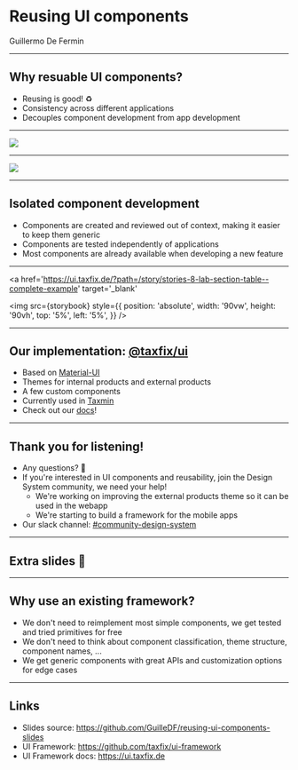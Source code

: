 
# Reusing UI components

Guillermo De Fermin

---

## Why resuable UI components?

- Reusing is good! ♻️
- Consistency across different applications
- Decouples component development from app development

---


<img src={pic} />

---


<img src={pic2} />

---

## Isolated component development

- Components are created and reviewed out of context, making it easier to keep them generic
- Components are tested independently of applications
- Most components are already available when developing a new feature

---


<a
  href='https://ui.taxfix.de/?path=/story/stories-8-lab-section-table--complete-example'
  target='_blank'
>
  <img
    src={storybook}
    style={{
      position: 'absolute',
      width: '90vw',
      height: '90vh',
      top: '5%',
      left: '5%',
    }}
  />
</a>

---

## Our implementation: [@taxfix/ui](https://github.com/taxfix/ui-framework)

- Based on [Material-UI](https://material-ui.com/)
- Themes for internal products and external products
- A few custom components
- Currently used in [Taxmin](https://integration-taxmin.taxfix.de)
- Check out our [docs](https://ui.taxfix.de)!

---

## Thank you for listening!

- Any questions? 💬
- If you're interested in UI components and reusability, join the Design System community, we need your help!
  - We're working on improving the external products theme so it can be used in the webapp
  - We're starting to build a framework for the mobile apps
- Our slack channel: [#community-design-system](https://taxfix.slack.com/archives/CSRH816DU)

---

## Extra slides 🙈

---

## Why use an existing framework?

- We don't need to reimplement most simple components, we get tested and tried primitives for free
- We don't need to think about component classification, theme structure, component names, ...
- We get generic components with great APIs and customization options for edge cases

---

## Links

- Slides source: https://github.com/GuilleDF/reusing-ui-components-slides
- UI Framework: https://github.com/taxfix/ui-framework
- UI Framework docs: https://ui.taxfix.de
